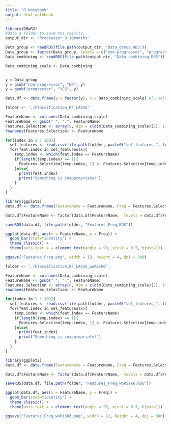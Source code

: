 ```yaml
---
title: "R Notebook"
output: html_notebook
---
```




```r
library(DMwR2)
#Data a folder to save the results.
output_dir <- 'Progressor_9_18months'

Data_group <- readRDS(file.path(output_dir, "Data_group.RDS"))
Data_group <- factor(Data_group, levels = c("non-progressor", "progressor"))
Data_combining <- readRDS(file.path(output_dir, "Data_combining.RDS"))

Data_combining_scale <- Data_combining


y = Data_group
y = gsub("non-progressor", "NO", y)
y = gsub("progressor", "YES", y)

data.df <- data.frame(y = factor(y), x = Data_combining_scale) #[, selected_features]) 15

```

```r
folder <- './Classification_RF_LASSO'

FeatureName <- colnames(Data_combining_scale)
FeatureName <- gsub(" ", ".", FeatureName)
Features.Selection <- array(0, dim = c(dim(Data_combining_scale)[2], 1))
rownames(Features.Selection) <- FeatureName

for(index in 1 : 100){
  sel_features <- read.csv(file.path(folder, paste0("sel_features_", toString(index), ".csv")))
  for(feat.index in sel_features$x){
    temp.index <- which(feat.index == FeatureName)
    if(length(temp.index) == 1){
      Features.Selection[temp.index, 1] <- Features.Selection[temp.index, 1] + 1
    }else{
      print(feat.index)
      print("Something is inappropriate!")
    }
  }
}

library(ggplot2)
data.df <- data.frame(FeatureName = FeatureName, Freq = Features.Selection)

data.df$FeatureName <- factor(data.df$FeatureName,  levels = data.df$FeatureName[order(data.df$Freq, decreasing = TRUE)]) # Factor levels in increasing order

saveRDS(data.df, file.path(folder, "Features_Freq.RDS"))

ggplot(data.df, aes(x = FeatureName, y = Freq)) +
  geom_bar(stat="identity") +
  theme_classic() +
  theme(axis.text.x = element_text(angle = 90, vjust = 0.5, hjust=1))

ggsave("Features_Freq.png", width = 12, height = 4, dpi = 300)
```

```r
folder <- './Classification_RF_LASSO_woRisk6'

FeatureName <- colnames(Data_combining_scale)
FeatureName <- gsub(" ", ".", FeatureName)
Features.Selection <- array(0, dim = c(dim(Data_combining_scale)[2], 1))
rownames(Features.Selection) <- FeatureName

for(index in 1 : 100){
  sel_features <- read.csv(file.path(folder, paste0("sel_features_", toString(index), ".csv")))
  for(feat.index in sel_features$x){
    temp.index <- which(feat.index == FeatureName)
    if(length(temp.index) == 1){
      Features.Selection[temp.index, 1] <- Features.Selection[temp.index, 1] + 1
    }else{
      print(feat.index)
      print("Something is inappropriate!")
    }
  }
}

library(ggplot2)
data.df <- data.frame(FeatureName = FeatureName, Freq = Features.Selection)

data.df$FeatureName <- factor(data.df$FeatureName,  levels = data.df$FeatureName[order(data.df$Freq, decreasing = TRUE)]) # Factor levels in increasing order

saveRDS(data.df, file.path(folder, "Features_Freq_woRisk6.RDS"))

ggplot(data.df, aes(x = FeatureName, y = Freq)) +
  geom_bar(stat="identity") +
  theme_classic() +
  theme(axis.text.x = element_text(angle = 90, vjust = 0.5, hjust=1))

ggsave("Features_Freq_woRisk6.png", width = 12, height = 4, dpi = 300)
```